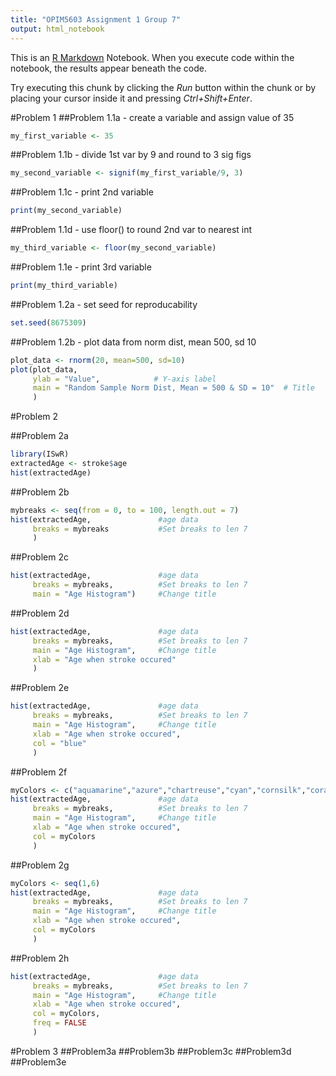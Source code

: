 ```yaml
---
title: "OPIM5603 Assignment 1 Group 7"
output: html_notebook
---
```


This is an [R Markdown](http://rmarkdown.rstudio.com) Notebook. When you execute code within the notebook, the results appear beneath the code. 

Try executing this chunk by clicking the *Run* button within the chunk or by placing your cursor inside it and pressing *Ctrl+Shift+Enter*. 

#Problem 1 
##Problem 1.1a - create a variable and assign value of 35
```r
my_first_variable <- 35
```

##Problem 1.1b - divide 1st var by 9 and round to 3 sig figs
```r
my_second_variable <- signif(my_first_variable/9, 3)
```

##Problem 1.1c - print 2nd variable
```r
print(my_second_variable)
```

##Problem 1.1d - use floor() to round 2nd var to nearest int
```r
my_third_variable <- floor(my_second_variable)
```

##Problem 1.1e - print 3rd variable
```r
print(my_third_variable)
```

##Problem 1.2a - set seed for reproducability
```r
set.seed(8675309)
```

##Problem 1.2b - plot data from norm dist, mean 500, sd 10
```r
plot_data <- rnorm(20, mean=500, sd=10)
plot(plot_data,
     ylab = "Value",            # Y-axis label
     main = "Random Sample Norm Dist, Mean = 500 & SD = 10"  # Title
     )
```

#Problem 2

##Problem 2a
```r
library(ISwR)
extractedAge <- stroke$age
hist(extractedAge)
```

##Problem 2b
```r
mybreaks <- seq(from = 0, to = 100, length.out = 7)
hist(extractedAge,               #age data
     breaks = mybreaks           #Set breaks to len 7
     )
```

##Problem 2c
```r
hist(extractedAge,               #age data
     breaks = mybreaks,          #Set breaks to len 7
     main = "Age Histogram")     #Change title
```

##Problem 2d
```r
hist(extractedAge,               #age data
     breaks = mybreaks,          #Set breaks to len 7
     main = "Age Histogram",     #Change title
     xlab = "Age when stroke occured"
     )     
```

##Problem 2e
```r
hist(extractedAge,               #age data
     breaks = mybreaks,          #Set breaks to len 7
     main = "Age Histogram",     #Change title
     xlab = "Age when stroke occured",
     col = "blue"
     )     
```

##Problem 2f
```r
myColors <- c("aquamarine","azure","chartreuse","cyan","cornsilk","coral")
hist(extractedAge,               #age data
     breaks = mybreaks,          #Set breaks to len 7
     main = "Age Histogram",     #Change title
     xlab = "Age when stroke occured",
     col = myColors
     )     
```

##Problem 2g
```r
myColors <- seq(1,6)
hist(extractedAge,               #age data
     breaks = mybreaks,          #Set breaks to len 7
     main = "Age Histogram",     #Change title
     xlab = "Age when stroke occured",
     col = myColors
     )     
```

##Problem 2h
```r
hist(extractedAge,               #age data
     breaks = mybreaks,          #Set breaks to len 7
     main = "Age Histogram",     #Change title
     xlab = "Age when stroke occured",
     col = myColors,
     freq = FALSE
     )     
```



#Problem 3
##Problem3a
##Problem3b
##Problem3c
##Problem3d
##Problem3e
